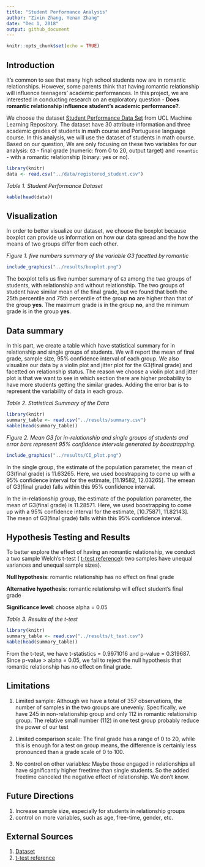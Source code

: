 ```yaml
---
title: "Student Performance Analysis"
author: "Zixin Zhang, Yenan Zhang"
date: "Dec 1, 2018"
output: github_document
---
```


```r
knitr::opts_chunk$set(echo = TRUE)
```

## Introduction
It's common to see that many high school students now are in romantic relationships. However, some parents think that having romantic relationship will influence teenagers' academic performances. In this project, we are interested in conducting research on an exploratory question - **Does romantic relationship influence student's academic performance?**. 

We choose the dataset [Student Performance Data Set](https://archive.ics.uci.edu/ml/datasets/Student+Performance) from UCL Machine Learning Repository. The dataset have 30 attribute information and three academic grades of students in math course and Portuguese language course. In this analysis, we will use the dataset of students in math course. Based on our question, We are only focusing on these two variables for our analysis: `G3` - final grade (numeric: from 0 to 20, output target) and `romantic` - with a romantic relationship (binary: yes or no).

```r
library(knitr)
data <- read.csv("../data/registered_student.csv")
```

*Table 1. Student Performance Dataset*
```r
kable(head(data))
```

## Visualization
In order to better visualize our dataset, we choose the boxplot because boxplot can provide us information on how our data spread and the how the means of two groups differ from each other.  

*Figure 1. five numbers summary of the variable G3 facetted by romantic*

```r
include_graphics("../results/boxplot.png")
```

The boxplot tells us five number summary of `G3` among the two groups of students, with relationship and without relationship. The two groups of student have similar mean of the final grade, but we found that both the 25th percentile and 75th percentile of the group **no** are higher than that of the group **yes**. The maximum grade is in the group **no**, and the minimum grade is in the group **yes**.

## Data summary
In this part, we create a table which have statistical summary for in relationship and single groups of students. We will report the mean of final grade, sample size, 95% confidence interval of each group. We also visualize our data by a violin plot and jitter plot for the G3(final grade) and facetted on relationship status. The reason we choose a violin plot and jitter plot is that we want to see in which section there are higher probability to have more students getting the similar grades. Adding the error bar is to represent the variability of data in each group. 

*Table 2. Statistical Summary of the Data*
```r
library(knitr)
summary_table <- read.csv("../results/summary.csv")
kable(head(summary_table))
```

*Figure 2. Mean G3 for in-relationship and single groups of students and error bars represent 95% confidence intervals generated by boostrapping.*


```r
include_graphics("../results/CI_plot.png")
```

In the single group, the estimate of the population parameter, the mean of G3(final grade) is 11.63265. Here, we used boostrapping to come up with a 95% confidence interval for the estimate, [11.19582, 12.03265]. The emean of G3(final grade) falls within this 95% confidence interval.

In the in-relationship group, the estimate of the population parameter, the mean of G3(final grade) is 11.28571. Here, we used boostrapping to come up with a 95% confidence interval for the estimate, [10.75871, 11.82143]. The mean of G3(final grade) falls within this 95% confidence interval.

## Hypothesis Testing and Results
To better explore the effect of having an romantic relationship, we conduct a two sample Welch's t-test ( [t-test reference](https://en.wikipedia.org/wiki/Welch%27s_t-test)): two samples have unequal variances and unequal sample sizes).

**Null hypothesis**: romantic relationship has no effect on final grade

**Alternative hypothesis**: romantic relationshp will effect student's final grade

**Significance level**: choose alpha = 0.05

*Table 3. Results of the t-test*
```r
library(knitr)
summary_table <- read.csv("../results/t_test.csv")
kable(head(summary_table))
```

From the t-test, we have t-statistics = 0.9971016	and p-value = 0.319687. Since p-value > alpha = 0.05, we fail to reject the null hypothesis that romantic relationship has no effect on final grade. 

## Limitations

1. Limited sample: Although we have a total of 357 observations, the number of samples in the two groups are unevenly. Specifically, we have 245 in non-relationship group and only 112 in romantic relationship group. The relative small number (112) in one test group probably reduce the power of our test

2. Limited comparison scale: The final grade has a range of 0 to 20, while this is enough for a test on group means, the difference is certainly less pronounced than a grade scale of 0 to 100. 

3. No control on other variables: Maybe those engaged in relationships all have significantly higher freetime than single students. So the added freetime canceled the negative effect of relationship. We don't know. 

## Future Directions
1. Increase sample size, especially for students in relationship groups
2. control on more variables, such as age, free-time, gender, etc. 

## External Sources
1. [Dataset](https://archive.ics.uci.edu/ml/datasets/Student+Performance)
2. [t-test reference](https://en.wikipedia.org/wiki/Welch%27s_t-test)
